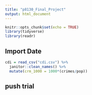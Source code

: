 ```yaml
---
title: "p8130_Final_Project"
output: html_document
---
```


```r
knitr::opts_chunk$set(echo = TRUE)
library(tidyverse)
library(readr)
```

## Import Date
```r
cdi = read_csv("cdi.csv") %>%
  janitor::clean_names() %>%
  mutate(crm_1000 = 1000*(crimes/pop))
```

## push trial
